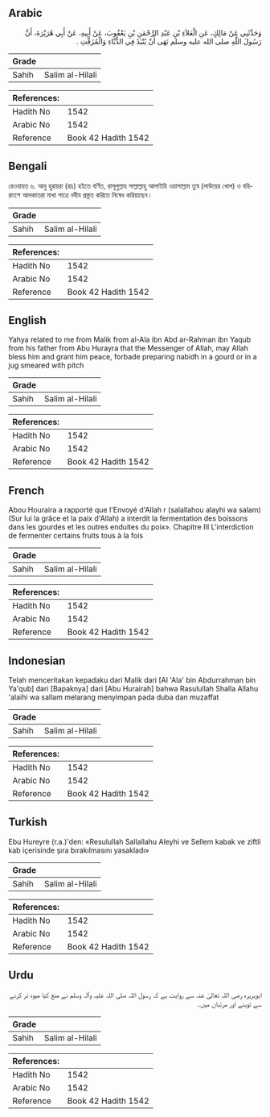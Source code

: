 ## Arabic


<div dir="rtl" lang="ar" style={{fontSize:'larger',backgroundColor:'#f8f9fa',padding:20}}>
وَحَدَّثَنِي عَنْ مَالِكٍ، عَنِ الْعَلاَءِ بْنِ عَبْدِ الرَّحْمَنِ بْنِ يَعْقُوبَ، عَنْ أَبِيهِ، عَنْ أَبِي هُرَيْرَةَ، أَنَّ رَسُولَ اللَّهِ صلى الله عليه وسلم نَهَى أَنْ يُنْبَذَ فِي الدُّبَّاءِ وَالْمُزَفَّتِ ‏.‏
</div>
<div style={{backgroundColor:'#f8f9fa',padding:20, marginBottom: 10}}><table> <thead> <tr> <th>Grade</th> <th></th> </tr> </thead> <tbody> <tr><td>Sahih</td><td>Salim al-Hilali</td></tr></tbody></table><table> <thead> <tr> <th>References:</th> <th></th> </tr> </thead> <tbody><tr><td>Hadith No</td><td>1542</td></tr><tr><td>Arabic No</td><td>1542</td></tr><tr><td>Reference</td><td>Book 42 Hadith 1542</td></tr></tbody></table></div>

## Bengali


<div dir="ltr" lang="bn" style={{fontSize:'larger',backgroundColor:'#f8f9fa',padding:20}}>
রেওয়ায়ত ৬. আবু হুরায়রা (রাঃ) হইতে বর্ণিত, রাসূলুল্লাহ সাল্লাল্লাহু আলাইহি ওয়াসাল্লাম তুস্ব (লাউয়ের খোল) ও বহিরাংশে আলকাতরা মাখা পাত্রে নবীয প্রস্তুত করিতে নিষেধ করিয়াছেন।
</div>
<div style={{backgroundColor:'#f8f9fa',padding:20, marginBottom: 10}}><table> <thead> <tr> <th>Grade</th> <th></th> </tr> </thead> <tbody> <tr><td>Sahih</td><td>Salim al-Hilali</td></tr></tbody></table><table> <thead> <tr> <th>References:</th> <th></th> </tr> </thead> <tbody><tr><td>Hadith No</td><td>1542</td></tr><tr><td>Arabic No</td><td>1542</td></tr><tr><td>Reference</td><td>Book 42 Hadith 1542</td></tr></tbody></table></div>

## English


<div dir="ltr" lang="en" style={{fontSize:'larger',backgroundColor:'#f8f9fa',padding:20}}>
Yahya related to me from Malik from al-Ala ibn Abd ar-Rahman ibn Yaqub from his father from Abu Hurayra that the Messenger of Allah, may Allah bless him and grant him peace, forbade preparing nabidh in a gourd or in a jug smeared with pitch
</div>
<div style={{backgroundColor:'#f8f9fa',padding:20, marginBottom: 10}}><table> <thead> <tr> <th>Grade</th> <th></th> </tr> </thead> <tbody> <tr><td>Sahih</td><td>Salim al-Hilali</td></tr></tbody></table><table> <thead> <tr> <th>References:</th> <th></th> </tr> </thead> <tbody><tr><td>Hadith No</td><td>1542</td></tr><tr><td>Arabic No</td><td>1542</td></tr><tr><td>Reference</td><td>Book 42 Hadith 1542</td></tr></tbody></table></div>

## French


<div dir="ltr" lang="fr" style={{fontSize:'larger',backgroundColor:'#f8f9fa',padding:20}}>
Abou Houraira a rapporté que l'Envoyé d'Allah r (salallahou alayhi wa salam) (Sur lui la grâce et la paix d'Allah) a interdit la fermentation des boissons dans les gourdes et les outres enduites du poix». Chapitre III L'interdiction de fermenter certains fruits tous à la fois
</div>
<div style={{backgroundColor:'#f8f9fa',padding:20, marginBottom: 10}}><table> <thead> <tr> <th>Grade</th> <th></th> </tr> </thead> <tbody> <tr><td>Sahih</td><td>Salim al-Hilali</td></tr></tbody></table><table> <thead> <tr> <th>References:</th> <th></th> </tr> </thead> <tbody><tr><td>Hadith No</td><td>1542</td></tr><tr><td>Arabic No</td><td>1542</td></tr><tr><td>Reference</td><td>Book 42 Hadith 1542</td></tr></tbody></table></div>

## Indonesian


<div dir="ltr" lang="id" style={{fontSize:'larger',backgroundColor:'#f8f9fa',padding:20}}>
Telah menceritakan kepadaku dari Malik dari [Al 'Ala' bin Abdurrahman bin Ya'qub] dari [Bapaknya] dari [Abu Hurairah] bahwa Rasulullah Shalla Allahu 'alaihi wa sallam melarang menyimpan pada duba dan muzaffat
</div>
<div style={{backgroundColor:'#f8f9fa',padding:20, marginBottom: 10}}><table> <thead> <tr> <th>Grade</th> <th></th> </tr> </thead> <tbody> <tr><td>Sahih</td><td>Salim al-Hilali</td></tr></tbody></table><table> <thead> <tr> <th>References:</th> <th></th> </tr> </thead> <tbody><tr><td>Hadith No</td><td>1542</td></tr><tr><td>Arabic No</td><td>1542</td></tr><tr><td>Reference</td><td>Book 42 Hadith 1542</td></tr></tbody></table></div>

## Turkish


<div dir="ltr" lang="tr" style={{fontSize:'larger',backgroundColor:'#f8f9fa',padding:20}}>
Ebu Hureyre (r.a.)'den: «Resulullah Sallallahu Aleyhi ve Sellem kabak ve ziftli kab içerisinde şıra bırakılmasını yasakladı»
</div>
<div style={{backgroundColor:'#f8f9fa',padding:20, marginBottom: 10}}><table> <thead> <tr> <th>Grade</th> <th></th> </tr> </thead> <tbody> <tr><td>Sahih</td><td>Salim al-Hilali</td></tr></tbody></table><table> <thead> <tr> <th>References:</th> <th></th> </tr> </thead> <tbody><tr><td>Hadith No</td><td>1542</td></tr><tr><td>Arabic No</td><td>1542</td></tr><tr><td>Reference</td><td>Book 42 Hadith 1542</td></tr></tbody></table></div>

## Urdu


<div dir="rtl" lang="ur" style={{fontSize:'larger',backgroundColor:'#f8f9fa',padding:20}}>
ابوہریرہ رضی اللہ تعالیٰ عنہ سے روایت ہے کہ رسول اللہ صلی اللہ علیہ وآلہ وسلم نے منع کیا میوہ تر کرنے سے توبنے اور مرتبان میں۔
</div>
<div style={{backgroundColor:'#f8f9fa',padding:20, marginBottom: 10}}><table> <thead> <tr> <th>Grade</th> <th></th> </tr> </thead> <tbody> <tr><td>Sahih</td><td>Salim al-Hilali</td></tr></tbody></table><table> <thead> <tr> <th>References:</th> <th></th> </tr> </thead> <tbody><tr><td>Hadith No</td><td>1542</td></tr><tr><td>Arabic No</td><td>1542</td></tr><tr><td>Reference</td><td>Book 42 Hadith 1542</td></tr></tbody></table></div>